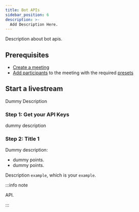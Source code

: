 ```yaml
---
title: Bot APIs
sidebar_position: 6
description: >-
  Add Description Here.
---
```


Description about bot apis.

## Prerequisites

- [Create a meeting](/api/?v=v2#/operations/create_meeting)
- [Add participants](/api#/operations/add_participant) to the meeting with the required [presets](/guides/livestream/build-livestream-app#step-5-add-participants)

## Start a livestream

Dummy Description

### Step 1: Get your API Keys

dummy description

### Step 2: Title 1

Dummy description:

- dummy points.
- dummy points.

Description `example`, which is your `example`.

:::info note

API.

:::



<head>
  <title>Live Stream APIs Guide</title>
  <meta
    name="description"
    content="add description here"
  />
</head>

